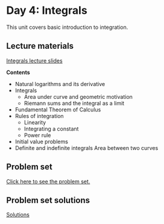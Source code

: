 # Day 4: Integrals

This unit covers basic introduction to integration.

## Lecture materials

[Integrals lecture slides](lecture-integrals.qmd)

**Contents**

- Natural logarithms and its derivative
- Integrals
    - Area under curve and geometric motivation
    - Riemann sums and the integral as a limit
- Fundamental Theorem of Calculus
- Rules of integration
    - Linearity
    - Integrating a constant 
    - Power rule
- Initial value problems
- Definite and indefinite integrals
Area between two curves

## Problem set

[Click here to see the problem set.](problem_set_integrals.qmd)

## Problem set solutions

[Solutions](solutions_problem_set_integrals.qmd)